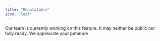 ```yaml
---
title: "Reputatable"
icon: "leaf"
---
```

<Warning>
  Our team is currently working on this feature. It may neither be public nor fully ready. We appreciate your patience
</Warning>